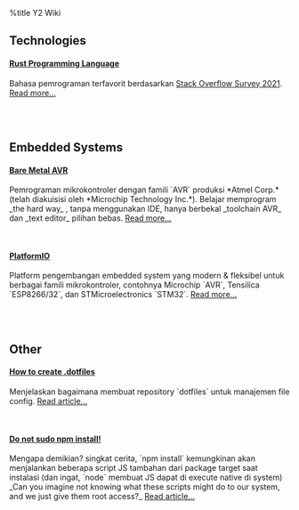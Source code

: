 %title Y2 Wiki

== Technologies ==
==== [[KNOWLEDGE/Tech/Rust|Rust Programming Language]] ====
Bahasa pemrograman terfavorit berdasarkan
[[https://insights.stackoverflow.com/survey/2021/?fbclid=IwAR0rlPeqAKkUoZ6JISG3sy_lnh7IfyBT5WhilByukvNnj7l7PbzOlsNA6gs#technology-most-loved-dreaded-and-wanted|Stack Overflow Survey 2021]].
[[KNOWLEDGE/Tech/Rust|Read more...]]

<br><br>

== Embedded Systems ==
==== [[KNOWLEDGE/Embedded/AVR|Bare Metal AVR]] ====
Pemrograman mikrokontroler dengan famili `AVR` produksi *Atmel Corp.* (telah diakuisisi
oleh *Microchip Technology Inc.*). Belajar memprogram _the hard way_ ,
tanpa menggunakan IDE, hanya berbekal _toolchain AVR_ dan _text editor_ pilihan bebas.
[[KNOWLEDGE/Embedded/AVR|Read more...]]

<br>

==== [[KNOWLEDGE/Embedded/PlatformIO|PlatformIO]] ====
Platform pengembangan embedded system yang modern & fleksibel untuk
berbagai famili mikrokontroler, contohnya Microchip `AVR`, Tensilica `ESP8266/32`,
dan STMicroelectronics `STM32`.
[[KNOWLEDGE/Embedded/PlatformIO|Read more...]]

<br><br>

== Other ==
==== [[KNOWLEDGE/Other/dotfiles|How to create .dotfiles]] ====
Menjelaskan bagaimana membuat repository `dotfiles` untuk
manajemen file config. [[KNOWLEDGE/Other/dotfiles|Read article...]]

<br>

==== [[KNOWLEDGE/Other/npm-install|Do not sudo npm install!]] ====
Mengapa demikian? singkat cerita, `npm install` kemungkinan akan menjalankan
beberapa script JS tambahan dari package target saat instalasi (dan ingat, `node`
membuat JS dapat di execute native di system)
_Can you imagine not knowing what these scripts might do to our system, and we just give them root access?_
[[KNOWLEDGE/Other/npm-install|Read article...]]
